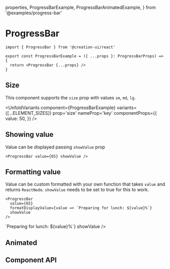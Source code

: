   properties,
  ProgressBarExample,
  ProgressBarAnimatedExample,
} from '@examples/progress-bar'


# ProgressBar

```tsx copy
import { ProgressBar } from '@creation-ui/react'

export const ProgressBarExample = ({ ...props }: ProgressBarProps) => {
  return <ProgressBar {...props} />
}
```

<Container>
  <ProgressBarExample value={50} />
</Container>

## Size

This component supports the `size` prop with values `sm`, `md`, `lg`.

<UnfoldVariants
  component={ProgressBarExample}
  variants={[...ELEMENT_SIZES]}
  prop='size'
  nameProp='key'
  componentProps={{
    value: 50,
  }}
/>

## Showing value

Value can be displayed passing `showValue` prop

```tsx copy
<ProgressBar value={65} showValue />
```

<Container>
  <ProgressBar value={65} showValue />
</Container>

## Formatting value

Value can be custom formatted with your own function that takes `value` and returns `ReactNode`.
`showValue` needs to be set to true for this to work.

```tsx copy
<ProgressBar
  value={65}
  formatDisplayValue={value => `Preparing for lunch: ${value}%`}
  showValue
/>
```

<Container>
  <ProgressBarExample
    value={65}
    formatDisplayValue={value => `Preparing for lunch: ${value}%`}
    showValue
  />
</Container>

## Animated

<ProgressBarAnimatedExample />

## Component API

<PropsTable
  properties={properties}
  name='ProgressBar'
  description='ProgressBar component props.'
/>

